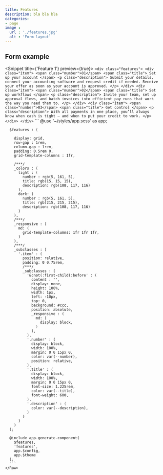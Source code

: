```yaml
---
title: Features
description: bla bla bla
categories:
- page
image :
  url : './features.jpg'
  alt : 'Form layout'
---
```



## Form example

<Snippet title={'Feature 1'} preview={true}>
  <Fragment slot="html">
    <Raw file={file} line_start={19} line_end={48}>
      ```
      <div class="features">
        <div class="item">
          <span class="number">01</span>
          <span class="title">
            Set up your account
          </span>
          <p class="description">
            Submit your details, connect your accounting software and request credit if needed. Receive your offer as soon
            as your account is approved.
          </p>
        </div>
        <div class="item">
          <span class="number">02</span>
          <span class="title">
            Set up workflows
          </span>
          <p class="description">
            Invite your team, set up approval flows, and batch invoices into efficient pay runs that work the way you need them to.
          </p>
        </div>
        <div class="item">
          <span class="number">03</span>
          <span class="title">
            Get control
          </span>
          <p class="description">
            With all payments in one place, you’ll always know when cash is tight – and when to put your credit to work.
          </p>
        </div>
      </div>
      ```
    </Raw>
  </Fragment>
  <Fragment slot="scss">
    <Raw file={file} line_start={55} line_end={134}>
      ```
      @use '~/styles/app.scss' as app;

      $features : (

        display: grid,
        row-gap : 1rem,
        column-gap : 1rem,
        padding: 0.5rem 0,
        grid-template-columns : 1fr,

        /***/
        _colors : (
          light : (
            number : rgb(5, 161, 5),
            title: rgb(15, 15, 15),
            description: rgb(108, 117, 116)
          ),
          dark: (
            number : rgb(5, 161, 5),
            title: rgb(215, 215, 215),
            description: rgb(108, 117, 116)
          )
        ),
        /***/
        _responsive : (
          md: (
            grid-template-columns: 1fr 1fr 1fr,
          )
        ),
        /***/
        _subclasses : (
          '.item' : (
            position: relative,
            padding: 0 0.75rem,
            /***/
            _subclasses : (
              '&:not(:first-child):before' : (
                content : '',
                display: none,
                height: 100%,
                width: 1px,
                left: -10px,
                top: 0,
                background: #ccc,
                position: absolute,
                _responsive : (
                  md: (
                    display: block,
                  )
                ),
              ),
              '.number' : (
                display: block,
                width: 100%,
                margin: 0 0 15px 0,
                color: var(--number),
                position: relative,
              ),
              '.title' : (
                display: block,
                width: 100%,
                margin: 0 0 15px 0,
                font-size: 1.225rem,
                color: var(--title),
                font-weight: 600,
              ),
              '.description' : (
                color: var(--description),
              )
            )
          )
        )
      );

      @include app.generate-component(
        $features,
        'features',
        app.$config,
        app.$theme
      );
      ```
    </Raw>
  </Fragment>
</Snippet>